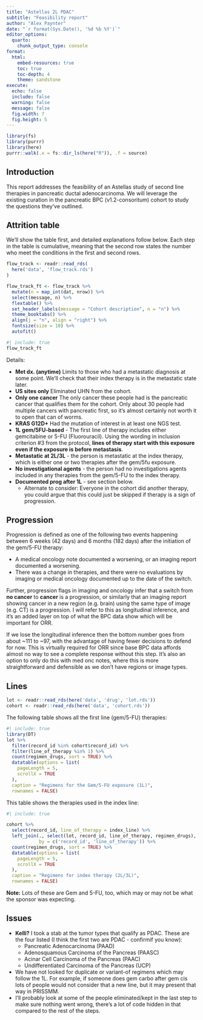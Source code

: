 ```yaml
---
title: "Astellas 2L PDAC"
subtitle: "Feasibility report"
author: "Alex Paynter"
date: "`r format(Sys.Date(), '%d %b %Y')`"
editor_options:
  quarto:
    chunk_output_type: console
format:
  html:
    embed-resources: true
    toc: true
    toc-depth: 4
    theme: sandstone 
execute:
  echo: false
  include: false
  warning: false
  message: false
  fig.width: 7
  fig.height: 5
---
```


```r
library(fs)
library(purrr)
library(here)
purrr::walk(.x = fs::dir_ls(here("R")), .f = source)
```


## Introduction

This report addresses the feasibility of an Astellas study of second line therapies in pancreatic ductal adenocarcinoma.  We will leverage the existing curation in the pancreatic BPC (v1.2-consoritum) cohort to study the questions they've outlined.

## Attrition table

We'll show the table first, and detailed explanations follow below.  Each step in the table is cumulative, meaning that the second row states the number who meet the conditions in the first and second rows.

```r
flow_track <- readr::read_rds(
  here('data', 'flow_track.rds')
)

flow_track_ft <- flow_track %>%
  mutate(n = map_int(dat, nrow)) %>%
  select(message, n) %>%
  flextable() %>%
  set_header_labels(message = "Cohort description", n = "n") %>%
  theme_booktabs() %>%
  align(j = "n", align = "right") %>%
  fontsize(size = 10) %>%
  autofit()
```

```r
#| include: true
flow_track_ft
```

Details:

- **Met dx. (anytime)** Limits to those who had a metastatic diagnosis at some point.  We'll check that their index therapy is in the metastatic state later.
- **US sites only** Eliminated UHN from the cohort.
- **Only one cancer** The only cancer these people had is the pancreatic cancer that qualifies them for the cohort.  Only about 30 people had multiple cancers with pancreatic first, so it's almost certainly not worth it to open that can of worms.
- **KRAS G12D+** Had the mutation of interest in at least one NGS test.
- **1L gem/5FU-based** - The first line of therapy includes either gemcitabine or 5-FU (Fluorouracil).  Using the wording in inclusion criterion #3 from the protocol, **lines of therapy start with this exposure even if the exposure is before metastasis**.
- **Metastatic at 2L/3L** - the person is metastatic at the index therapy, which is either one or two therapies after the gem/5fu exposure.
- **No investigational agents** - the person had no investigations agents included in any therapies from the gem/5-FU to the index therapy.
- **Documented prog after 1L** - see section below.
  - Alternate to consider:  Everyone in the cohort did another therapy, you could argue that this could just be skipped if therapy is a sign of progression.




## Progression

Progression is defined as one of the following two events happening between 6 weeks (42 days) and 6 months (182 days) after the initiation of the gem/5-FU therapy:

- A medical oncology note documented a worsening, or an imaging report documented a worsening.
- There was a change in therapies, and there were no evaluations by imaging or medical oncology documented up to the date of the switch.

Further, progression flags in imaging and oncology infer that a switch from **no cancer** to **cancer** is a progression, or similarly that an imaging report showing cancer in a new region (e.g. brain) using the same type of image (e.g. CT) is a progression.  I will refer to this as longitudinal inference, and it's an added layer on top of what the BPC data show which will be important for ORR.

If we lose the longitudinal inference then the bottom number goes from about ~111 to ~97, with the advantage of having fewer decisions to defend for now.  This is virtually required for ORR since base BPC data affords almost no way to see a complete response without this step.  It's also an option to only do this with med onc notes, where this is more straightforward and defensible as we don't have regions or image types.

## Lines

```r
lot <- readr::read_rds(here('data', 'drug', 'lot.rds'))
cohort <- readr::read_rds(here('data', 'cohort.rds'))
```

The following table shows all the first line (gem/5-FU) therapies:

```r
#| include: true
library(DT)
lot %>%
  filter(record_id %in% cohort$record_id) %>%
  filter(line_of_therapy %in% 1) %>%
  count(regimen_drugs, sort = TRUE) %>%
  datatable(options = list(
    pageLength = 5,
    scrollX = TRUE
  ),
  caption = "Regimens for the Gem/5-FU exposure (1L)",
  rownames = FALSE)
```

This table shows the therapies used in the index line:

```r
#| include: true

cohort %>%
  select(record_id, line_of_therapy = index_line) %>%
  left_join(., select(lot, record_id, line_of_therapy, regimen_drugs),
            by = c('record_id', 'line_of_therapy')) %>% 
  count(regimen_drugs, sort = TRUE) %>%
  datatable(options = list(
    pageLength = 5,
    scrollX = TRUE
  ),
  caption = "Regimens for index therapy (2L/3L)",
  rownames = FALSE)
```

**Note:** Lots of these are Gem and 5-FU, too, which may or may not be what the sponsor was expecting.

## Issues

- **Kelli?** I took a stab at the tumor types that qualify as PDAC.  These are the four listed (I think the first two are PDAC - confirmif you know):
    - Pancreatic Adenocarcinoma (PAAD)
    - Adenosquamous Carcinoma of the Pancreas (PAASC)
    - Acinar Cell Carcinoma of the Pancreas (PAAC)
    - Undifferentiated Carcinoma of the Pancreas (UCP)
- We have not looked for duplicate or variant-of regimens which may follow the 1L.  For example, if someone does gem carbo after gem cis lots of people would not consider that a new line, but it may present that way in PRISSMM.
- I'll probably look at some of the people eliminated/kept in the last step to make sure nothing went wrong, there's a lot of code hidden in that compared to the rest of the steps.

